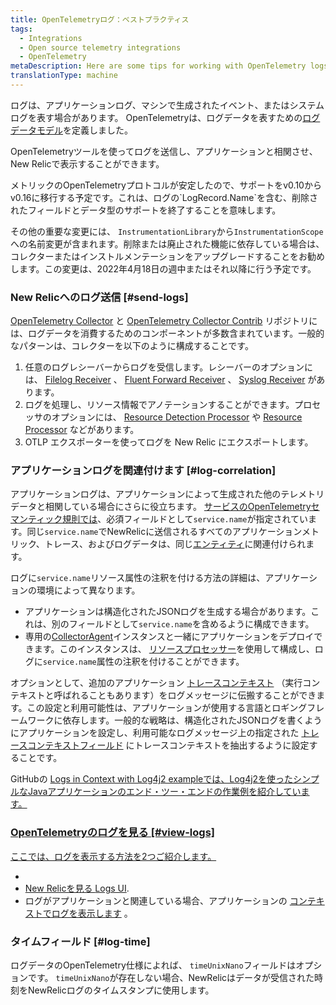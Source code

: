 ```yaml
---
title: OpenTelemetryログ：ベストプラクティス
tags:
  - Integrations
  - Open source telemetry integrations
  - OpenTelemetry
metaDescription: Here are some tips for working with OpenTelemetry logs and New Relic.
translationType: machine
---
```


ログは、アプリケーションログ、マシンで生成されたイベント、またはシステムログを表す場合があります。 OpenTelemetryは、ログデータを表すための[ログデータモデル](https://github.com/open-telemetry/opentelemetry-specification/blob/main/specification/logs/data-model.md)を定義しました。

OpenTelemetryツールを使ってログを送信し、アプリケーションと相関させ、New Relicで表示することができます。

<Callout variant="important">
  メトリックのOpenTelemetryプロトコルが安定したので、サポートをv0.10からv0.16に移行する予定です。これは、ログの`LogRecord.Name`を含む、削除されたフィールドとデータ型のサポートを終了することを意味します。

  その他の重要な変更には、 `InstrumentationLibrary`から`InstrumentationScope`への名前変更が含まれます。削除または廃止された機能に依存している場合は、コレクターまたはインストルメンテーションをアップグレードすることをお勧めします。この変更は、2022年4月18日の週中またはそれ以降に行う予定です。
</Callout>

### New Relicへのログ送信 [#send-logs]

[OpenTelemetry Collector](https://github.com/open-telemetry/opentelemetry-collector) と [OpenTelemetry Collector Contrib](https://github.com/open-telemetry/opentelemetry-collector-contrib) リポジトリには、ログデータを消費するためのコンポーネントが多数含まれています。一般的なパターンは、コレクターを以下のように構成することです。

1. 任意のログレシーバーからログを受信します。レシーバーのオプションには、 [Filelog Receiver](https://github.com/open-telemetry/opentelemetry-collector-contrib/tree/main/receiver/filelogreceiver) 、 [Fluent Forward Receiver](https://github.com/open-telemetry/opentelemetry-collector-contrib/tree/main/receiver/fluentforwardreceiver) 、 [Syslog Receiver](https://github.com/open-telemetry/opentelemetry-collector-contrib/tree/main/receiver/syslogreceiver) があります。
2. ログを処理し、リソース情報でアノテーションすることができます。プロセッサのオプションには、 [Resource Detection Processor](https://github.com/open-telemetry/opentelemetry-collector-contrib/tree/main/processor/resourcedetectionprocessor) や [Resource Processor](https://github.com/open-telemetry/opentelemetry-collector-contrib/blob/main/processor/resourceprocessor/README.md) などがあります。
3. OTLP エクスポーターを使ってログを New Relic にエクスポートします。

### アプリケーションログを関連付けます [#log-correlation]

アプリケーションログは、アプリケーションによって生成された他のテレメトリデータと相関している場合にさらに役立ちます。 [サービスのOpenTelemetryセマンティック規則では](https://github.com/open-telemetry/opentelemetry-specification/tree/main/specification/resource/semantic_conventions#service)、必須フィールドとして`service.name`が指定されています。同じ`service.name`でNewRelicに送信されるすべてのアプリケーションメトリック、トレース、およびログデータは、同じ[エンティティ](/docs/new-relic-one/use-new-relic-one/core-concepts/what-entity-new-relic)に関連付けられます。

ログに`service.name`リソース属性の注釈を付ける方法の詳細は、アプリケーションの環境によって異なります。

* アプリケーションは構造化されたJSONログを生成する場合があります。これは、別のフィールドとして`service.name`を含めるように構成できます。
* 専用の[CollectorAgent](https://opentelemetry.io/docs/collector/getting-started/#agent)インスタンスと一緒にアプリケーションをデプロイできます。このインスタンスは、 [リソースプロセッサー](https://github.com/open-telemetry/opentelemetry-collector/tree/main/processor/resourceprocessor)を使用して構成し、ログに`service.name`属性の注釈を付けることができます。

オプションとして、追加のアプリケーション [トレースコンテキスト](https://github.com/open-telemetry/opentelemetry-specification/blob/main/specification/logs/overview.md#log-correlation) （実行コンテキストと呼ばれることもあります）をログメッセージに伝搬することができます。この設定と利用可能性は、アプリケーションが使用する言語とロギングフレームワークに依存します。一般的な戦略は、構造化されたJSONログを書くようにアプリケーションを設定し、利用可能なログメッセージ上の指定された [トレースコンテキストフィールド](https://github.com/open-telemetry/opentelemetry-specification/blob/main/specification/logs/data-model.md#trace-context-fields) にトレースコンテキストを抽出するように設定することです。

GitHubの [Logs in Context with Log4j2 exampleでは、Log4j2を使ったシンプルなJavaアプリケーションのエンド・ツー・エンドの作業例を紹介しています。](https://github.com/newrelic/newrelic-opentelemetry-examples/tree/main/java/logs-in-context-log4j2)

### [OpenTelemetryのログを見る [#view-logs]](https://github.com/newrelic/newrelic-opentelemetry-examples/tree/main/java/logs-in-context-log4j2)

[ここでは、ログを表示する方法を2つご紹介します。](https://github.com/newrelic/newrelic-opentelemetry-examples/tree/main/java/logs-in-context-log4j2)

* [](https://github.com/newrelic/newrelic-opentelemetry-examples/tree/main/java/logs-in-context-log4j2)
* [New Relicを見る ](https://github.com/newrelic/newrelic-opentelemetry-examples/tree/main/java/logs-in-context-log4j2)[Logs UI](/docs/logs/log-management/ui-data/use-logs-ui/).
* ログがアプリケーションと関連している場合、アプリケーションの [コンテキストでログを表示します](/docs/integrations/open-source-telemetry-integrations/opentelemetry/view-your-opentelemetry-data-new-relic#logs) 。

### タイムフィールド [#log-time]

ログデータのOpenTelemetry仕様によれば、 `timeUnixNano`フィールドはオプションです。 `timeUnixNano`が存在しない場合、NewRelicはデータが受信された時刻をNewRelicログのタイムスタンプに使用します。